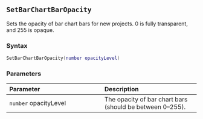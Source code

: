 ::: {.minipage data-latex="{\textwidth}"}
## `SetBarChartBarOpacity`

Sets the opacity of bar chart bars for new projects. 0 is fully transparent, and 255 is opaque.

### Syntax {-}

``` .lua
SetBarChartBarOpacity(number opacityLevel)
```

### Parameters {-}

**Parameter** | **Description**
| :-- | :-- |
| `number` opacityLevel | The opacity of bar chart bars (should be between 0--255). |
:::
